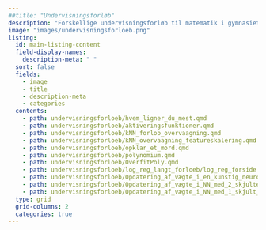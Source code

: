 ```yaml
---
##title: "Undervisningsforløb"
description: "Forskellige undervisningsforløb til matematik i gymnasiet, som inddrager AI. Der findes forløb til både A-, B- og C-niveau."
image: "images/undervisningsforloeb.png"
listing:
  id: main-listing-content
  field-display-names:
    description-meta: " "
  sort: false
  fields: 
    - image
    - title
    - description-meta
    - categories
  contents: 
    - path: undervisningsforloeb/hvem_ligner_du_mest.qmd
    - path: undervisningsforloeb/aktiveringsfunktioner.qmd 
    - path: undervisningsforloeb/kNN_forlob_overvaagning.qmd
    - path: undervisningsforloeb/kNN_overvaagning_featureskalering.qmd   
    - path: undervisningsforloeb/opklar_et_mord.qmd 
    - path: undervisningsforloeb/polynomium.qmd
    - path: undervisningsforloeb/OverfitPoly.qmd
    - path: undervisningsforloeb/log_reg_langt_forloeb/log_reg_forside.qmd 
    - path: undervisningsforloeb/Opdatering_af_vægte_i_en_kunstig_neuron.qmd
    - path: undervisningsforloeb/Opdatering_af_vægte_i_NN_med_2_skjulte_lag.qmd
    - path: undervisningsforloeb/Opdatering_af_vægte_i_NN_med_1_skjult_lag.qmd
  type: grid
  grid-columns: 2
  categories: true
---
```


::: {#main-listing-content}
:::